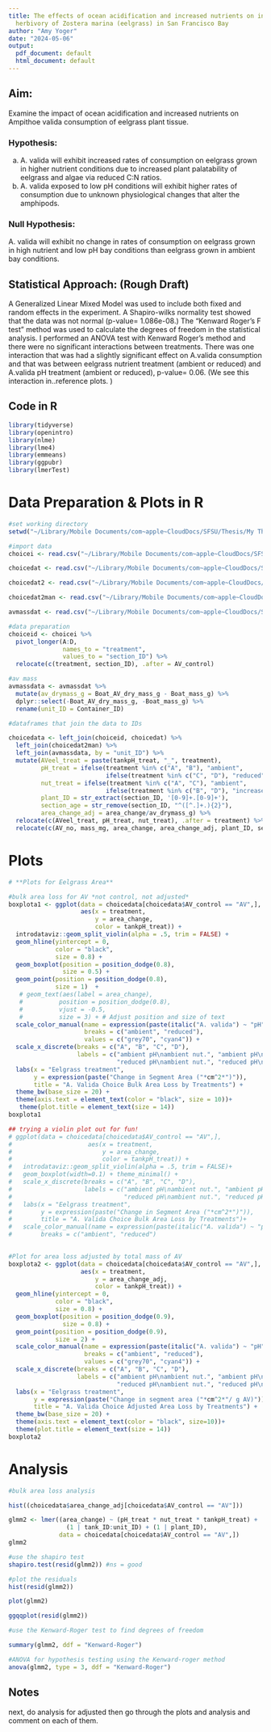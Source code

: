 ```yaml
---
title: The effects of ocean acidification and increased nutrients on invasive amphipod
  herbivory of Zostera marina (eelgrass) in San Francisco Bay
author: "Amy Yoger"
date: "2024-05-06"
output:
  pdf_document: default
  html_document: default
---
```


## Aim: 

Examine the impact of ocean acidification and increased nutrients on Ampithoe valida consumption of eelgrass plant tissue.

### Hypothesis: 

a. A. valida will exhibit increased rates of consumption on eelgrass grown in higher nutrient conditions due to increased plant palatability of eelgrass and algae via reduced C:N ratios. 
b. A. valida exposed to low pH conditions will exhibit higher rates of consumption due to unknown physiological changes that alter the amphipods.


### Null Hypothesis:

A. valida will exhibit no change in rates of consumption on eelgrass grown in high nutrient and low pH bay conditions than eelgrass grown in ambient bay conditions. 

## Statistical Approach: (Rough Draft)

A Generalized Linear Mixed Model was used to include both fixed and random effects in the experiment. A Shapiro-wilks normality test showed that the data was not normal (p-value= 1.086e-08.) The "Kenward Roger's F test" method was used to calculate the degrees of freedom in the statistical analysis. I performed an ANOVA test with Kenward Roger's method and there were no significant interactions between treatments. There was one interaction that was had a slightly significant effect on A.valida consumption and that was between eelgrass nutrient treatment (ambient or reduced) and A.valida pH treatment (ambient or reduced), p-value= 0.06. (We see this interaction in..reference plots. )

## Code in R

```r
library(tidyverse)
library(openintro)
library(nlme)
library(lme4)
library(emmeans)
library(ggpubr)
library(lmerTest)
```

# Data Preparation & Plots in R

```r
#set working directory 
setwd("~/Library/Mobile Documents/com~apple~CloudDocs/SFSU/Thesis/My Thesis/Git-Hub/NSF Pilot Project/thesis_pilot")

#import data
choicei <- read.csv("~/Library/Mobile Documents/com~apple~CloudDocs/SFSU/Thesis/My Thesis/Git-Hub/NSF Pilot Project/thesis_pilot/Data/2023.10_Feeding Assays_Choice_IDs.csv")

choicedat <- read.csv("~/Library/Mobile Documents/com~apple~CloudDocs/SFSU/Thesis/My Thesis/Git-Hub/NSF Pilot Project/thesis_pilot/Data/2023.10_Choice_EelgrassSegmentMass.csv")

choicedat2 <- read.csv("~/Library/Mobile Documents/com~apple~CloudDocs/SFSU/Thesis/My Thesis/Git-Hub/NSF Pilot Project/thesis_pilot/Data/pilot_assaydata.csv")

choicedat2man <- read.csv("~/Library/Mobile Documents/com~apple~CloudDocs/SFSU/Thesis/My Thesis/Git-Hub/NSF Pilot Project/thesis_pilot/Data/2023.10_AV_Choice_AssaySegmentScanProcessing_manualpost.csv")

avmassdat <- read.csv("~/Library/Mobile Documents/com~apple~CloudDocs/SFSU/Thesis/My Thesis/Git-Hub/NSF Pilot Project/thesis_pilot/Data/2023.10.27_AV_Choice_AVmasspercontainer.csv")

#data preparation 
choiceid <- choicei %>% 
  pivot_longer(A:D,
               names_to = "treatment",
               values_to = "section_ID") %>% 
  relocate(c(treatment, section_ID), .after = AV_control)

#av mass
avmassdata <- avmassdat %>% 
  mutate(av_drymass_g = Boat_AV_dry_mass_g - Boat_mass_g) %>% 
  dplyr::select(-Boat_AV_dry_mass_g, -Boat_mass_g) %>% 
  rename(unit_ID = Container_ID)

#dataframes that join the data to IDs

choicedata <- left_join(choiceid, choicedat) %>% 
  left_join(choicedat2man) %>% 
  left_join(avmassdata, by = "unit_ID") %>% 
  mutate(AVeel_treat = paste(tankpH_treat, "_", treatment),
         pH_treat = ifelse(treatment %in% c("A", "B"), "ambient",
                           ifelse(treatment %in% c("C", "D"), "reduced", NA)),
         nut_treat = ifelse(treatment %in% c("A", "C"), "ambient",
                           ifelse(treatment %in% c("B", "D"), "increased", NA)),
         plant_ID = str_extract(section_ID, '[0-9]+.[0-9]+'),
         section_age = str_remove(section_ID, "^([^.]+.){2}"),
         area_change_adj = area_change/av_drymass_g) %>% 
  relocate(c(AVeel_treat, pH_treat, nut_treat), .after = treatment) %>% 
  relocate(c(AV_no, mass_mg, area_change, area_change_adj, plant_ID, section_age), .before = Notes)

```

# Plots

```r
# **Plots for Eelgrass Area**

#bulk area loss for AV *not control, not adjusted*
boxplota1 <- ggplot(data = choicedata[choicedata$AV_control == "AV",],
                    aes(x = treatment,
                        y = area_change,
                        color = tankpH_treat)) +
  introdataviz::geom_split_violin(alpha = .5, trim = FALSE) +
  geom_hline(yintercept = 0, 
             color = "black",
             size = 0.8) +
  geom_boxplot(position = position_dodge(0.8),
               size = 0.5) +
  geom_point(position = position_dodge(0.8),
             size = 1)  +
   # geom_text(aes(label = area_change), 
   #          position = position_dodge(0.8),
   #          vjust = -0.5, 
   #          size = 3) + # Adjust position and size of text
  scale_color_manual(name = expression(paste(italic("A. valida") ~ "pH")),
                     breaks = c("ambient", "reduced"),
                     values = c("grey70", "cyan4")) +
  scale_x_discrete(breaks = c("A", "B", "C", "D"),
                   labels = c("ambient pH\nambient nut.", "ambient pH\nincreased nut.",
                              "reduced pH\nambient nut.", "reduced pH\nincreased nut.")) +
  labs(x = "Eelgrass treatment",
       y = expression(paste("Change in Segment Area ("*cm^2*")")),
       title = "A. Valida Choice Bulk Area Loss by Treatments") +
  theme_bw(base_size = 20) +
  theme(axis.text = element_text(color = "black", size = 10))+
   theme(plot.title = element_text(size = 14))
boxplota1 
```
```r
## trying a violin plot out for fun! 
# ggplot(data = choicedata[choicedata$AV_control == "AV",],
#                     aes(x = treatment,
#                         y = area_change,
#                         color = tankpH_treat)) +
#   introdataviz::geom_split_violin(alpha = .5, trim = FALSE)+
#   geom_boxplot(width=0.1) + theme_minimal() +
#   scale_x_discrete(breaks = c("A", "B", "C", "D"),
#                    labels = c("ambient pH\nambient nut.", "ambient pH\nincreased nut.",
#                               "reduced pH\nambient nut.", "reduced pH\nincreased nut.")) +
#   labs(x = "Eelgrass treatment",
#        y = expression(paste("Change in Segment Area ("*cm^2*")")),
#        title = "A. Valida Choice Bulk Area Loss by Treatments")+
#   scale_color_manual(name = expression(paste(italic("A. valida") ~ "pH")),
#        breaks = c("ambient", "reduced")
       
```


```r
#Plot for area loss adjusted by total mass of AV
boxplota2 <- ggplot(data = choicedata[choicedata$AV_control == "AV",],
                    aes(x = treatment,
                        y = area_change_adj,
                        color = tankpH_treat)) +
  geom_hline(yintercept = 0, 
             color = "black",
             size = 0.8) +
  geom_boxplot(position = position_dodge(0.9),
               size = 0.8) +
  geom_point(position = position_dodge(0.9),
             size = 2) +
  scale_color_manual(name = expression(paste(italic("A. valida") ~ "pH")),
                     breaks = c("ambient", "reduced"),
                     values = c("grey70", "cyan4")) +
  scale_x_discrete(breaks = c("A", "B", "C", "D"),
                   labels = c("ambient pH\nambient nut.", "ambient pH\nincreased nut.",
                              "reduced pH\nambient nut.", "reduced pH\nincreased nut.")) +
  labs(x = "Eelgrass treatment",
       y = expression(paste("Change in segment area ("*cm^2*"/ g AV)")),
       title = "A. Valida Choice Adjusted Area Loss by Treatments") +
  theme_bw(base_size = 20) +
  theme(axis.text = element_text(color = "black", size=10))+
  theme(plot.title = element_text(size = 14))
boxplota2 
```


# Analysis 


```r
#bulk area loss analysis 

hist((choicedata$area_change_adj[choicedata$AV_control == "AV"]))

glmm2 <- lmer((area_change) ~ (pH_treat * nut_treat * tankpH_treat) + 
                (1 | tank_ID:unit_ID) + (1 | plant_ID),
              data = choicedata[choicedata$AV_control == "AV",])
glmm2
```
```r
#use the shapiro test
shapiro.test(resid(glmm2)) #ns = good
```
```r
#plot the residuals
hist(resid(glmm2))
```
```r
plot(glmm2)

```
```r
ggqqplot(resid(glmm2))

```
```r
#use the Kenward-Roger test to find degrees of freedom 

summary(glmm2, ddf = "Kenward-Roger")

```
```r
#ANOVA for hypothesis testing using the Kenward-roger method 
anova(glmm2, type = 3, ddf = "Kenward-Roger")
```

## Notes

next, do analysis for adjusted 
then go through the plots and analysis and comment on each of them. 

